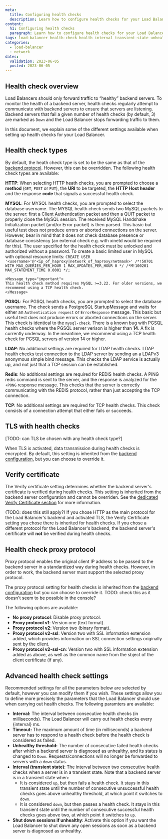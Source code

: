 ```yaml
---
meta:
  title: Configuring health checks
  description: Learn how to configure health checks for your Load Balancer
content:
  h1: Configuring health checks
  paragraph: Learn how to configure health checks for your Load Balancer
tags: load-balancer health-check health interval transient-state unhealthy-threshold
categories: 
  - load-balancer
  - network
dates:
  validation: 2023-06-05
  posted: 2023-06-05
---
```


## Health check overview

Load Balancers should only forward traffic to “healthy” backend servers. To monitor the health of a backend server, health checks regularly attempt to communicate with backend servers to ensure that servers are listening. Backend servers that fail a given number of health checks (by default, 3) are marked as `Down` and the Load Balancer stops forwarding traffic to them.

In this document, we explain some of the different settings available when setting up health checks for your Load Balancer.

## Health check types

By default, the heath check type is set to be the same as that of the [backend protocol](/network/load-balancer/reference-content/configuring-backends/#protcol-and-port). However, this can be overridden. The following health check types are available:

**HTTP**: When selecting HTTP heath checks, you are prompted to choose a **method** (`GET`, `POST` or `PUT`), the **URI** to be targeted, the **HTTP Host header** and the response **code** that signals a successful health check.

**MYSQL**: For MYSQL health checks, you are prompted to select the database username. The MYSQL health check sends two MySQL packets to the server: first a Client Authentication packet and then a QUIT packet to properly close the MySQL session. The received MySQL Handshake Initialization packet (and/or Error packet) is then parsed. This basic but useful test does not produce errors or aborted connections on the server. However, bear in mind that it does not check database presence or database consistency (an external check e.g. with xinetd would be required for this).
    <Message type="tip">
      The user specified for the health check must be unlocked and authorized without a password. To create a basic limited user in MySQL with optional resource limits:
        ```
        CREATE USER '<username>'@'<ip_of_haproxy|network_of_haproxy/netmask>'
        /*!50701 WITH MAX_QUERIES_PER_HOUR 1 MAX_UPDATES_PER_HOUR 0 */
        /*M!100201 MAX_STATEMENT_TIME 0.0001 */;
        ```
    </Message>

    <Message type="important">
    This health check method requires MySQL >=3.22. For older versions, we recommend using a TCP health check.
    </Message>

**PGSQL**: For PGSQL health checks, you are prompted to select the database username. The check sends a PostgreSQL StartupMessage and waits for either an `Authentication request` or `ErrorResponse` message. This basic but useful test does not produce errors or aborted connections on the server. This check is identical to the `mysql-check`.
    <Message type="important">
      There is a known bug with PGSQL health checks where the PGSQL server verison is higher than **14**. A fix is currently underway. In the meantime, we recommend using a TCP health check for PGSQL servers of version 14 or higher.
    </Message>

**LDAP**: No additional settings are required for LDAP health checks. LDAP health checks test connection to the LDAP server by sending an a LDAPv3 anonymous simple bind message. This checks the LDAP service is actually up, and not just that a TCP session can be established.

**Redis**: No additional settings are required for REDIS health checks. A PING redis command is sent to the server, and the response is analyzed for the `+PONG` response message. This checks that the server is correctly communicating with the REDIS protocol, rather than just accepting the TCP connection.

**TCP**: No additional settings are required for TCP health checks. This check consists of a connection attempt that either fails or succeeds. 


## TLS with health checks

[TODO: can TLS be chosen with any health check type?]

When TLS is activated, data transmission during health checks is encrypted. By default, this setting is inherited from the [backend configuration](/network/load-balancer/reference-content/configuring-backends/#tls-encryption), but you can choose to override it.

## Verify certificate

The Verify certificate setting determines whether the backend server's certificate is verified during health checks. This setting is inherited from the backend server configuration and cannot be overriden. See the [dedicated Verify Certificate section](/network/load-balancer/reference-content/configuring-backends/#verify-certificate) for more information.

(TODO: does this still apply?) If you chose HTTP as the main protocol for the Load Balancer's backend and activated TLS, the Verify Certificate setting you chose there is inherited for health checks. If you chose a different protocol for the Load Balancer's backend, the backend server's certificate will **not** be verified during health checks. 

## Health check proxy protocol

Proxy protocol enables the original client IP address to be passed to the backend server in a standardized way during health checks. However, in order to work, the backend server must support the selected proxy protocol. 

The proxy protocol setting for health checks is inherited from the [backend configuration](/network/load-balancer/reference-content/configuring-backends/#proxy-protocol) but you can choose to override it. TODO: check this as it doesn't seem to be possible in the console?

The following options are available:

* **No proxy protocol**:  Disable proxy protocol.
* **Proxy protocol v1**: Version one (text format).
* **Proxy protocol v2**: Version two (binary format).
* **Proxy protocol v2-ssl**: Version two with SSL information extension added, which provides information on SSL connection settings originally sent by the client.
* **Proxy protocol v2-ssl-cn**:  Version two with SSL information extension added as above, as well as the common name  from the sbject of the client certificate (if any).

## Advanced health check settings

Recommended settings for all the parameters below are selected by default, however you can modify them if you wish. These settings allow you to define more precisely the parameters that the Load Balancer should use when carrying out health checks. The following paramters are available:

* **Interval:** The interval between consecutive health checks (in milliseconds). The Load Balancer will carry out health checks every \{interval\} ms.
* **Timeout:** The maximum amount of time (in milliseconds) a backend server has to respond to a health check before the health check is considered as failed.
* **Unhealthy threshold:** The number of consecutive failed health checks after which a backend server is diagnosed as unhealthy, and its status is changed to `Down`. Requests/connections will no longer be forwarded to servers with a `down` status.
* **Interval (transient state)**: The interval between two consecutive health checks when a server is in a transient state. Note that a backend server is in a transient state when:
    * It is considered `up`, but then fails a health check. It stays in this transient state until the number of consecutive unsuccessful health checks goes above unhealthy threshold, at which point it switches to `down`.
    * It is considered `down`, but then passes a health check. It stays in this transient state until the number of consecutive successful health checks goes above two, at which point it switches to `up`. 
* **Shut down sessions if unhealthy**: Activate this option if you want the Load Balancer to shut down any open sessions as soon as a backend server is diagnosed as unhealthy.
